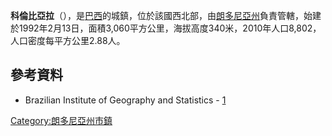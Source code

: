 {{coord|12|57|43|S|60|52|12|W|scale:30000|display=title}}

'''科倫比亞拉'''（{{lang-pt|Corumbiara}}），是[[巴西|巴西]]的城鎮，位於該國西北部，由[[朗多尼亞州|朗多尼亞州]]負責管轄，始建於1992年2月13日，面積3,060平方公里，海拔高度340米，2010年人口8,802，人口密度每平方公里2.88人。

==參考資料==
*Brazilian Institute of Geography and Statistics - [http://www.ibge.gov.br/cidadesat/default.php] {{Wayback|url=http://www.ibge.gov.br/cidadesat/default.php |date=20080611095922 }}

{{Brazil-geo-stub}}
{{朗多尼亞州市鎮}}
[[Category:朗多尼亞州市鎮|Category:朗多尼亞州市鎮]]